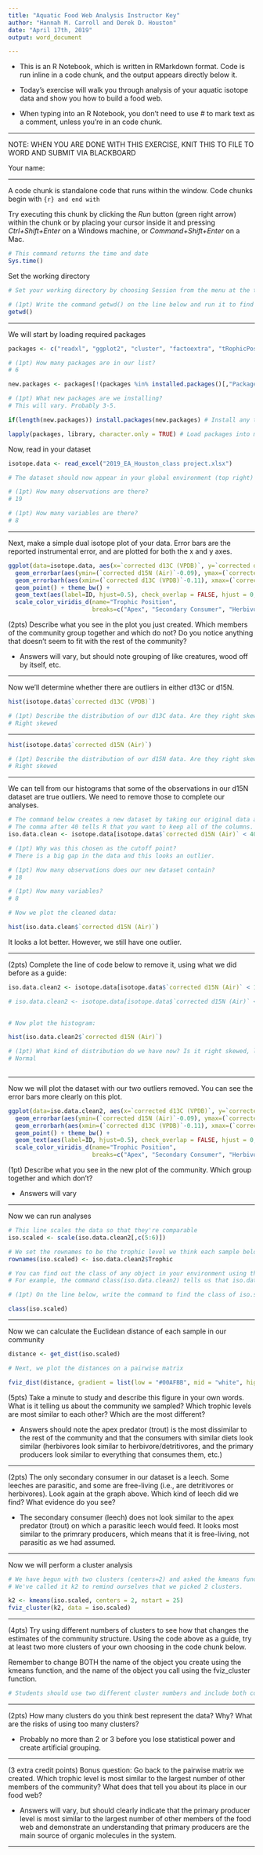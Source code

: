 ```yaml
---
title: "Aquatic Food Web Analysis Instructor Key"
author: "Hannah M. Carroll and Derek D. Houston"
date: "April 17th, 2019"
output: word_document

---
```


- This is an R Notebook, which is written in RMarkdown format. Code is run inline in a code chunk, and the output appears directly below it.

- Today's exercise will walk you through analysis of your aquatic isotope data and show you how to build a food web.

- When typing into an R Notebook, you don't need to use # to mark text as a comment, unless you're in an code chunk.

---


NOTE: WHEN YOU ARE DONE WITH THIS EXERCISE, KNIT THIS TO FILE TO WORD AND SUBMIT VIA BLACKBOARD

Your name:

---

A code chunk is standalone code that runs within the window. Code chunks begin with ```{r} and end with ```

Try executing this chunk by clicking the *Run* button (green right arrow) within the chunk or by placing your cursor inside it and pressing *Ctrl+Shift+Enter* on a Windows machine, or *Command+Shift+Enter* on a Mac.

```r

# This command returns the time and date
Sys.time()

```

Set the working directory

```r

# Set your working directory by choosing Session from the menu at the top, then Set Working Directory -> To Source File Location

# (1pt) Write the command getwd() on the line below and run it to find out what your working directory is.
getwd()

```

---

We will start by loading required packages

```r

packages <- c("readxl", "ggplot2", "cluster", "factoextra", "tRophicPosition", "viridis") # Make a list of required packages

# (1pt) How many packages are in our list?
# 6

new.packages <- packages[!(packages %in% installed.packages()[,"Package"])] # Which ones haven't been installed yet?

# (1pt) What new packages are we installing?
# This will vary. Probably 3-5.

if(length(new.packages)) install.packages(new.packages) # Install any that are missing

lapply(packages, library, character.only = TRUE) # Load packages into memory for use

```

Now, read in your dataset

```r

isotope.data <- read_excel("2019_EA_Houston_class project.xlsx")

# The dataset should now appear in your global environment (top right)

# (1pt) How many observations are there?
# 19

# (1pt) How many variables are there?
# 8

```

---

Next, make a simple dual isotope plot of your data. Error bars are the reported instrumental error, and are plotted for both the x and y axes.

```r

ggplot(data=isotope.data, aes(x=`corrected d13C (VPDB)`, y=`corrected d15N (Air)`, color=Trophic)) + 
  geom_errorbar(aes(ymin=(`corrected d15N (Air)`-0.09), ymax=(`corrected d15N (Air)`+0.09))) + 
  geom_errorbarh(aes(xmin=(`corrected d13C (VPDB)`-0.11), xmax=(`corrected d13C (VPDB)`+0.11))) + 
  geom_point() + theme_bw() +
  geom_text(aes(label=ID, hjust=0.5), check_overlap = FALSE, hjust = 0, nudge_x = 0.2) + xlim(-30,-17) +
  scale_color_viridis_d(name="Trophic Position", 
                        breaks=c("Apex", "Secondary Consumer", "Herbivore", "Detritivore", "HerbivoreDetritivore", "Primary Producer", "Detritus"))

```

(2pts) Describe what you see in the plot you just created. Which members of the community group together and which do not? Do you notice anything that doesn't seem to fit with the rest of the community?

- Answers will vary, but should note grouping of like creatures, wood off by itself, etc.

---

Now we'll determine whether there are outliers in either d13C or d15N.

```r

hist(isotope.data$`corrected d13C (VPDB)`)

# (1pt) Describe the distribution of our d13C data. Are they right skewed, left skewed, bimodal, or normally distributed?
# Right skewed

```

---

```r

hist(isotope.data$`corrected d15N (Air)`)

# (1pt) Describe the distribution of our d15N data. Are they right skewed, left skewed, bimodal, or normally distributed?
# Right skewed

```

---

We can tell from our histograms that some of the observations in our d15N dataset are true outliers. We need to remove those to complete our analyses.

```r

# The command below creates a new dataset by taking our original data and keeping only those rows where the value of d15N is less than 40. 
# The comma after 40 tells R that you want to keep all of the columns.
iso.data.clean <- isotope.data[isotope.data$`corrected d15N (Air)` < 40,]

# (1pt) Why was this chosen as the cutoff point?
# There is a big gap in the data and this looks an outlier.

# (1pt) How many observations does our new dataset contain?
# 18

# (1pt) How many variables?
# 8

```

```r

# Now we plot the cleaned data:

hist(iso.data.clean$`corrected d15N (Air)`)

```

It looks a lot better. However, we still have one outlier. 

---

(2pts) Complete the line of code below to remove it, using what we did before as a guide:
```r

iso.data.clean2 <- isotope.data[isotope.data$`corrected d15N (Air)` < 18,]

# iso.data.clean2 <- isotope.data[isotope.data$`corrected d15N (Air)` < 18,]
  
```

```r
# Now plot the histogram:

hist(iso.data.clean2$`corrected d15N (Air)`)

# (1pt) What kind of distribution do we have now? Is it right skewed, left skewed, bimodal, or normal?
# Normal
  
```



---

Now we will plot the dataset with our two outliers removed. You can see the error bars more clearly on this plot.
```r

ggplot(data=iso.data.clean2, aes(x=`corrected d13C (VPDB)`, y=`corrected d15N (Air)`, color=Trophic)) + 
  geom_errorbar(aes(ymin=(`corrected d15N (Air)`-0.09), ymax=(`corrected d15N (Air)`+0.09))) + 
  geom_errorbarh(aes(xmin=(`corrected d13C (VPDB)`-0.11), xmax=(`corrected d13C (VPDB)`+0.11))) + 
  geom_point() + theme_bw() +
  geom_text(aes(label=ID, hjust=0.5), check_overlap = FALSE, hjust = 0, nudge_x = 0.2) + xlim(-30,-17) +
  scale_color_viridis_d(name="Trophic Position", 
                        breaks=c("Apex", "Secondary Consumer", "Herbivore", "Detritivore", "HerbivoreDetritivore", "Primary Producer", "Detritus"))

```

(1pt) Describe what you see in the new plot of the community. Which group together and which don't?

- Answers will vary

---

Now we can run analyses
```r

# This line scales the data so that they're comparable
iso.scaled <- scale(iso.data.clean2[,c(5:6)])

# We set the rownames to be the trophic level we think each sample belongs to.
rownames(iso.scaled) <- iso.data.clean2$Trophic

# You can find out the class of any object in your environment using the command class(name.of.object)
# For example, the command class(iso.data.clean2) tells us that iso.data.clean2 is a data frame.

# (1pt) On the line below, write the command to find the class of iso.scaled and run it.

class(iso.scaled)

```


---

Now we can calculate the Euclidean distance of each sample in our community
```r

distance <- get_dist(iso.scaled)

# Next, we plot the distances on a pairwise matrix

fviz_dist(distance, gradient = list(low = "#00AFBB", mid = "white", high = "#FC4E07"))

```

(5pts) 
Take a minute to study and describe this figure in your own words. What is it telling us about the community we sampled? Which trophic levels are most similar to each other? Which are the most different?

- Answers should note the apex predator (trout) is the most dissimilar to the rest of the community and that the consumers with similar diets look similar (herbivores look similar to herbivore/detritivores, and the primary producers look similar to everything that consumes them, etc.)

---

(2pts) 
The only secondary consumer in our dataset is a leech. Some leeches are parasitic, and some are free-living (i.e., are detritivores or herbivores). Look again at the graph above. Which kind of leech did we find? What evidence do you see?

- The secondary consumer (leech) does not look similar to the apex predator (trout) on which a parasitic leech would feed. It looks most similar to the primrary producers, which means that it is free-living, not parasitic as we had assumed.

---

Now we will perform a cluster analysis

```r

# We have begun with two clusters (centers=2) and asked the kmeans function to choose 25 random sets of centers and select the best fit (nstart=25)
# We've called it k2 to remind ourselves that we picked 2 clusters.

k2 <- kmeans(iso.scaled, centers = 2, nstart = 25)
fviz_cluster(k2, data = iso.scaled)

```

---

(4pts)
Try using different numbers of clusters to see how that changes the estimates of the community structure. Using the code above as a guide, try at least two more clusters of your own choosing in the code chunk below. 

Remember to change BOTH the name of the object you create using the kmeans function, and the name of the object you call using the fviz_cluster function.

```r

# Students should use two different cluster numbers and include both code and output.


```


---

(2pts)
How many clusters do you think best represent the data? Why? What are the risks of using too many clusters?

- Probably no more than 2 or 3 before you lose statistical power and create artificial grouping.

---

(3 extra credit points)
Bonus question: Go back to the pairwise matrix we created. Which trophic level is most similar to the largest number of other members of the community? What does that tell you about its place in our food web?

- Answers will vary, but should clearly indicate that the primary producer level is most similar to the largest number of other members of the food web and demonstrate an understanding that primary producers are the main source of organic molecules in the system.

---

